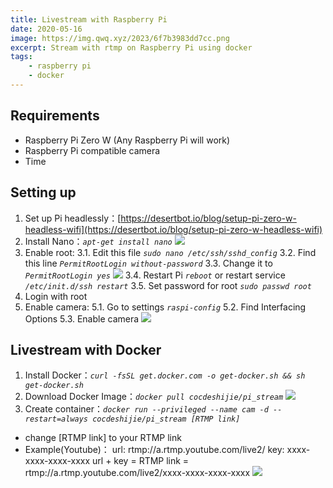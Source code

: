 ```yaml
---
title: Livestream with Raspberry Pi
date: 2020-05-16
image: https://img.qwq.xyz/2023/6f7b3983dd7cc.png
excerpt: Stream with rtmp on Raspberry Pi using docker
tags:
    - raspberry pi
    - docker
---
```


## Requirements
- Raspberry Pi Zero W (Any Raspberry Pi will work)
- Raspberry Pi compatible camera
- Time

## Setting up
1. Set up Pi headlessly：[https://desertbot.io/blog/setup-pi-zero-w-headless-wifi](https://desertbot.io/blog/setup-pi-zero-w-headless-wifi)
2. Install Nano：_`apt-get install nano`_ ![](https://img.qwq.xyz/2020/e188b3d79d55b.png)
3. Enable root:
3.1. Edit this file _`sudo nano /etc/ssh/sshd_config`_
3.2. Find this line _`PermitRootLogin without-password`_
3.3. Change it to _`PermitRootLogin yes`_ ![](https://img.qwq.xyz/2020/6fda1058746c7.png)
3.4. Restart Pi _`reboot`_ or restart service _`/etc/init.d/ssh restart`_
3.5. Set password for root _`sudo passwd root`_
4. Login with root
5. Enable camera:
5.1. Go to settings _`raspi-config`_
5.2. Find Interfacing Options
5.3. Enable camera ![](https://img.qwq.xyz/2020/57ac52aa6ebb7.png)

## Livestream with Docker
1. Install Docker：_`curl -fsSL get.docker.com -o get-docker.sh && sh get-docker.sh`_
2. Download Docker Image：_`docker pull cocdeshijie/pi_stream`_ ![](https://img.qwq.xyz/2020/4acf816869293.png)
3. Create container：_`docker run --privileged --name cam -d --restart=always cocdeshijie/pi_stream [RTMP link]`_
 - change [RTMP link] to your RTMP link
 - Example(Youtube)： url: rtmp://a.rtmp.youtube.com/live2/ key: xxxx-xxxx-xxxx-xxxx url + key = RTMP link = rtmp://a.rtmp.youtube.com/live2/xxxx-xxxx-xxxx-xxxx ![](https://img.qwq.xyz/2020/752d0612da2e9.png)


